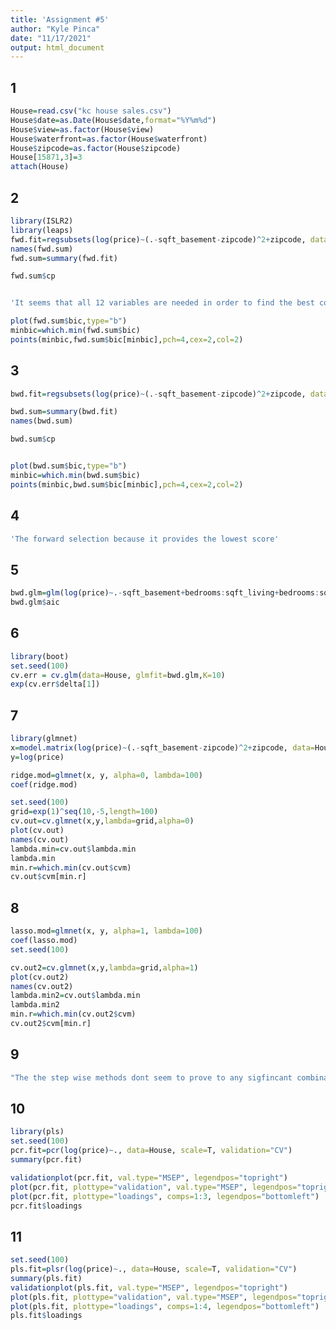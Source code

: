 ---
title: 'Assignment #5'
author: "Kyle Pinca"
date: "11/17/2021"
output: html_document
---

## 1
```{r}
House=read.csv("kc house sales.csv")
House$date=as.Date(House$date,format="%Y%m%d")
House$view=as.factor(House$view)
House$waterfront=as.factor(House$waterfront)
House$zipcode=as.factor(House$zipcode)
House[15871,3]=3
attach(House)
```

## 2

```{r}
library(ISLR2)
library(leaps)
fwd.fit=regsubsets(log(price)~(.-sqft_basement-zipcode)^2+zipcode, data=House,nvmax=11, method="forward")
names(fwd.sum)
fwd.sum=summary(fwd.fit)

fwd.sum$cp


'It seems that all 12 variables are needed in order to find the best combenation'
```
```{r}
plot(fwd.sum$bic,type="b")
minbic=which.min(fwd.sum$bic)
points(minbic,fwd.sum$bic[minbic],pch=4,cex=2,col=2)
```
## 3
```{r}
bwd.fit=regsubsets(log(price)~(.-sqft_basement-zipcode)^2+zipcode, data=House, method="backward")

bwd.sum=summary(bwd.fit)
names(bwd.sum)

bwd.sum$cp
```



```{r}
```
```{r}
plot(bwd.sum$bic,type="b")
minbic=which.min(bwd.sum$bic)
points(minbic,bwd.sum$bic[minbic],pch=4,cex=2,col=2)
```
## 4
```{r}
'The forward selection because it provides the lowest score'
```
## 5
```{r}
bwd.glm=glm(log(price)~.-sqft_basement+bedrooms:sqft_living+bedrooms:sqft_lot+bedrooms:floors+bedrooms:grade+bedrooms:sqft_above+bedrooms:long+bedrooms:sqft_lot15+bathrooms:sqft_lot+bathrooms:floors+bathrooms:sqft_above+bathrooms:yr_built+bathrooms:long+bathrooms:sqft_lot15+sqft_living:floors+sqft_living:sqft_above+sqft_living:yr_renovated+sqft_living:lat+sqft_living:long+sqft_living:sqft_living15+sqft_living:view+sqft_lot:yr_built+sqft_lot:sqft_lot15+floors:yr_built+floors:lat+condition:grade+condition:yr_built+condition:yr_renovated+condition:sqft_living+grade:long+grade:waterfront+sqft_above:yr_built+sqft_above:lat+yr_built:long+yr_built:sqft_living15+yr_renovated:lat+yr_renovated:view+lat:sqft_lot15+lat:waterfront+long:date+long:view+long:waterfront+view:waterfront, House, family=gaussian)
bwd.glm$aic
```
## 6
```{r warning=FALSE}
library(boot)
set.seed(100)
cv.err = cv.glm(data=House, glmfit=bwd.glm,K=10)
exp(cv.err$delta[1])

```
## 7
```{r}
library(glmnet)
x=model.matrix(log(price)~(.-sqft_basement-zipcode)^2+zipcode, data=House)[,-1]
y=log(price)
```
```{r}
ridge.mod=glmnet(x, y, alpha=0, lambda=100)
coef(ridge.mod)
```
```{r}
set.seed(100)
grid=exp(1)^seq(10,-5,length=100)
cv.out=cv.glmnet(x,y,lambda=grid,alpha=0)
plot(cv.out)
names(cv.out)
lambda.min=cv.out$lambda.min
lambda.min
min.r=which.min(cv.out$cvm)
cv.out$cvm[min.r]

```
## 8
```{r}
lasso.mod=glmnet(x, y, alpha=1, lambda=100)
coef(lasso.mod)
set.seed(100)

cv.out2=cv.glmnet(x,y,lambda=grid,alpha=1)
plot(cv.out2)
names(cv.out2)
lambda.min2=cv.out$lambda.min
lambda.min2
min.r=which.min(cv.out2$cvm)
cv.out2$cvm[min.r]
```
## 9
```{r}
"The the step wise methods dont seem to prove to any sigfincant combinations as the lowest number you can get is with using all variables"
```
## 10
```{r}
library(pls)
set.seed(100)
pcr.fit=pcr(log(price)~., data=House, scale=T, validation="CV")
summary(pcr.fit)
```
```{r}
validationplot(pcr.fit, val.type="MSEP", legendpos="topright")
plot(pcr.fit, plottype="validation", val.type="MSEP", legendpos="topright")
plot(pcr.fit, plottype="loadings", comps=1:3, legendpos="bottomleft")
pcr.fit$loadings


```
## 11
```{r}
set.seed(100)
pls.fit=plsr(log(price)~., data=House, scale=T, validation="CV")
summary(pls.fit)
validationplot(pls.fit, val.type="MSEP", legendpos="topright")
plot(pls.fit, plottype="validation", val.type="MSEP", legendpos="topright")
plot(pls.fit, plottype="loadings", comps=1:4, legendpos="bottomleft")
pls.fit$loadings
```
